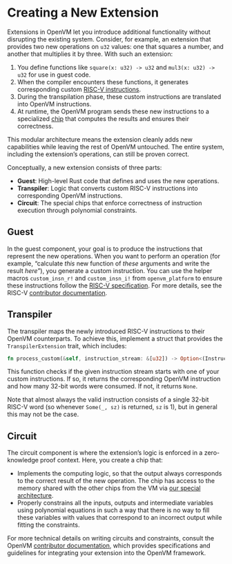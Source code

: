 # Creating a New Extension

Extensions in OpenVM let you introduce additional functionality without disrupting the existing system. Consider, for example, an extension that provides two new operations on `u32` values: one that squares a number, and another that multiplies it by three. With such an extension:

1. You define functions like `square(x: u32) -> u32` and `mul3(x: u32) -> u32` for use in guest code.
2. When the compiler encounters these functions, it generates corresponding custom [RISC-V instructions](https://github.com/openvm-org/openvm/blob/main/docs/specs/RISCV.md).
3. During the transpilation phase, these custom instructions are translated into OpenVM instructions.
4. At runtime, the OpenVM program sends these new instructions to a specialized [chip](https://github.com/openvm-org/openvm/blob/main/docs/specs/circuit.md) that computes the results and ensures their correctness.

This modular architecture means the extension cleanly adds new capabilities while leaving the rest of OpenVM untouched. The entire system, including the extension’s operations, can still be proven correct.

Conceptually, a new extension consists of three parts:

- **Guest**: High-level Rust code that defines and uses the new operations.
- **Transpiler**: Logic that converts custom RISC-V instructions into corresponding OpenVM instructions.
- **Circuit**: The special chips that enforce correctness of instruction execution through polynomial constraints.

## Guest

In the guest component, your goal is to produce the instructions that represent the new operations. When you want to perform an operation (for example, “calculate _this_ new function of _these_ arguments and write the result _here_”), you generate a custom instruction. You can use the helper macros `custom_insn_r!` and `custom_insn_i!` from `openvm_platform` to ensure these instructions follow the [RISC-V specification](https://riscv.org/specifications/ratified/). For more details, see the RISC-V [contributor documentation](https://github.com/openvm-org/openvm/blob/main/docs/specs/RISCV.md).

## Transpiler

The transpiler maps the newly introduced RISC-V instructions to their OpenVM counterparts. To achieve this, implement a struct that provides the `TranspilerExtension` trait, which includes:

```rust
fn process_custom(&self, instruction_stream: &[u32]) -> Option<(Instruction<F>, usize)>;
```

This function checks if the given instruction stream starts with one of your custom instructions. If so, it returns the corresponding OpenVM instruction and how many 32-bit words were consumed. If not, it returns `None`.

Note that almost always the valid instruction consists of a single 32-bit RISC-V word (so whenever `Some(_, sz)` is returned, `sz` is 1), but in general this may not be the case.

## Circuit

The circuit component is where the extension’s logic is enforced in a zero-knowledge proof context. Here, you create a chip that:

- Implements the computing logic, so that the output always corresponds to the correct result of the new operation. The chip has access to the memory shared with the other chips from the VM via [our special architecture](https://github.com/openvm-org/openvm/blob/main/docs/specs/ISA.md).
- Properly constrains all the inputs, outputs and intermediate variables using polynomial equations in such a way that there is no way to fill these variables with values that correspond to an incorrect output while fitting the constraints.

For more technical details on writing circuits and constraints, consult the OpenVM [contributor documentation](https://github.com/openvm-org/openvm/blob/main/docs/specs/README.md), which provides specifications and guidelines for integrating your extension into the OpenVM framework.
